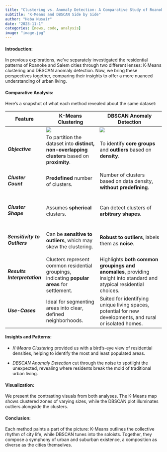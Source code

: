 ---
title: "Clustering vs. Anomaly Detection: A Comparative Study of Roanoke and Salem's Residential Landscapes"
subtitle: "K-Means and DBSCAN Side by Side"
author: "Heba Nusair"
date: "2023-11-1"
categories: [news, code, analysis]
image: "image.jpg"
---

#### **Introduction:**

In previous explorations, we've separately investigated the residential patterns of Roanoke and Salem cities through two different lenses: K-Means clustering and DBSCAN anomaly detection. Now, we bring these perspectives together, comparing their insights to offer a more nuanced understanding of urban living.

#### **Comparative Analysis:**

Here's a snapshot of what each method revealed about the same dataset:

+-----------------------------------+-----------------------------------------------------------------------------------------------+-----------------------------------------------------------------------------------------------------------------------+
| **Feature**                       | **K-Means Clustering**                                                                        | **DBSCAN Anomaly Detection**                                                                                          |
+===================================+===============================================================================================+=======================================================================================================================+
|                                   | ![](Clustering.JPG)                                                                           | ![](BDSCAN.png)                                                                                                       |
+-----------------------------------+-----------------------------------------------------------------------------------------------+-----------------------------------------------------------------------------------------------------------------------+
| ##### **Objective**               | To partition the dataset into **distinct, non-overlapping clusters** based on **proximity**.  | To identify **core groups** and **outliers** based on **density**.                                                    |
+-----------------------------------+-----------------------------------------------------------------------------------------------+-----------------------------------------------------------------------------------------------------------------------+
| ##### **Cluster Count**           | **Predefined** number of clusters.                                                            | Number of clusters based on data density, **without predefining**.                                                    |
+-----------------------------------+-----------------------------------------------------------------------------------------------+-----------------------------------------------------------------------------------------------------------------------+
| ##### **Cluster Shape**           | Assumes **spherical** clusters.                                                               | Can detect clusters of **arbitrary shapes**.                                                                          |
+-----------------------------------+-----------------------------------------------------------------------------------------------+-----------------------------------------------------------------------------------------------------------------------+
| ##### **Sensitivity to Outliers** | Can be **sensitive to outliers**, which may skew the clustering.                              | **Robust to outliers**, labels them as **noise**.                                                                     |
+-----------------------------------+-----------------------------------------------------------------------------------------------+-----------------------------------------------------------------------------------------------------------------------+
| ##### **Results Interpretation**  | Clusters represent common residential groupings, indicating **popular areas** for settlement. | Highlights **both common groupings and anomalies**, providing insight into standard and atypical residential choices. |
+-----------------------------------+-----------------------------------------------------------------------------------------------+-----------------------------------------------------------------------------------------------------------------------+
| ##### **Use-Cases**               | Ideal for segmenting areas into clear, defined neighborhoods.                                 | Suited for identifying unique living spaces, potential for new developments, and rural or isolated homes.             |
+-----------------------------------+-----------------------------------------------------------------------------------------------+-----------------------------------------------------------------------------------------------------------------------+

#### **Insights and Patterns:**

-   *K-Means Clustering* provided us with a bird's-eye view of residential densities, helping to identify the most and least populated areas.

-   *DBSCAN Anomaly Detection* cut through the noise to spotlight the unexpected, revealing where residents break the mold of traditional urban living.

#### **Visualization:**

We present the contrasting visuals from both analyses. The K-Means map shows clustered zones of varying sizes, while the DBSCAN plot illuminates outliers alongside the clusters.

#### **Conclusion:**

Each method paints a part of the picture: K-Means outlines the collective rhythm of city life, while DBSCAN tunes into the soloists. Together, they compose a symphony of urban and suburban existence, a composition as diverse as the cities themselves.
